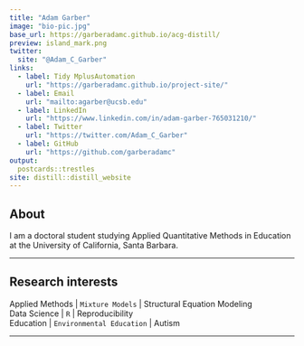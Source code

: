 ```yaml
---
title: "Adam Garber"
image: "bio-pic.jpg"
base_url: https://garberadamc.github.io/acg-distill/
preview: island_mark.png
twitter:
  site: "@Adam_C_Garber"
links:
  - label: Tidy MplusAutomation
    url: "https://garberadamc.github.io/project-site/"
  - label: Email
    url: "mailto:agarber@ucsb.edu"
  - label: LinkedIn
    url: "https://www.linkedin.com/in/adam-garber-765031210/"
  - label: Twitter
    url: "https://twitter.com/Adam_C_Garber"
  - label: GitHub
    url: "https://github.com/garberadamc"
output:
  postcards::trestles
site: distill::distill_website
---
```

 
## About 
 
I am a doctoral student studying Applied Quantitative Methods in Education at the University of California, Santa Barbara. 

***

## Research interests

Applied Methods | `Mixture Models` | Structural Equation Modeling  <br />
Data Science | `R` | Reproducibility <br />
Education | `Environmental Education` | Autism 

***








